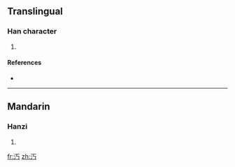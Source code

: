 ==Translingual==

===Han character===
{{Han char|rn=85|rad=水|as=02|sn=5|four=|canj=水一女尸 (EMVS)}}

# {{defn|Han|sort=水02}}

====References====
* {{Han ref|kx=0604.080|dkj=17109|dj=0998.030|hdz=31548.050|uh=6C45|ud=27717}}

----

==Mandarin==

===Hanzi===
{{cmn-hanzi|pin=[[miǎn]] ([[mian3]])|wg=mien<sup>3</sup>}}

# {{defn|Mandarin|sort=水02}}

[[fr:汅]]
[[zh:汅]]